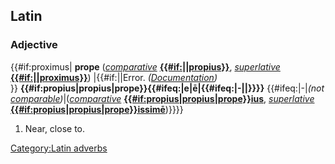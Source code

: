 ==Latin==

===Adjective===
[[Category:Latin adverbs]]{{#if:proximus|<!--
Irregular Adverb
-->'''prope''' (''[[comparative]]'' '''[[propius#Latin|{{#if:||propius}}]]''', ''[[superlative]]'' '''[[proximus#Latin|{{#if:{{{5|}}}|{{{5}}}|proximus}}]]''') |{{#if:||Error. ''([[Template_talk:la-adv|Documentation]])''<br/>}}<!--
Regular Adverb
-->'''{{#if:propius|propius|prope}}{{#ifeq:|e|ē|{{#ifeq:|-||}}}}''' {{#ifeq:|-|''(not [[comparable]])''|(''[[comparative]]'' '''[[propeius#Latin|{{#if:propius|propius|prope}}ius]]''', ''[[superlative]]'' '''[[propeissime#Latin|{{#if:propius|propius|prope}}issimē]]''')}}}}
# Near, close to.